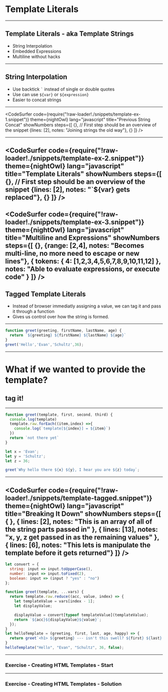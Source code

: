 
# Template Literals

---

## Template Literals - aka Template Strings

- String Interpolation
- Embedded Expressions
- Multiline without hacks

---

## String Interpolation

- Use backtick `` ` `` instead of single or double quotes
- Use can use `${var}` or `${expression}`
- Easier to concat strings

---
<CodeSurfer
  code={require("!raw-loader!./snippets/template-ex-1.snippet")}
  theme={nightOwl}
  lang="javascript"
  title="Previous String Concat"
  showNumbers
  steps={[
    {}, // First step should be an overview of the snippet
    {lines: [2], notes: "Joining strings the old way"},
    {}
  ]}
/>

---
<CodeSurfer
  code={require("!raw-loader!./snippets/template-ex-2.snippet")}
  theme={nightOwl}
  lang="javascript"
  title="Template Literals"
  showNumbers
  steps={[
    {}, // First step should be an overview of the snippet
    {lines: [2], notes: "`${var} gets replaced"},
    {}
  ]}
/>
---
<CodeSurfer
  code={require("!raw-loader!./snippets/template-ex-3.snippet")}
  theme={nightOwl}
  lang="javascript"
  title="Multiline and Expressions"
  showNumbers
  steps={[
    {},
    {range: [2,4], notes: "Becomes multi-line, no more need to escape or new lines"},
    { tokens: { 4: [1,2,3,4,5,6,7,8,9,10,11,12] }, notes: "Able to evaluate expressions, or execute code" }
  ]}
/>
---

## Tagged Template Literals

* Instead of browser immediatly assigning a value, we can tag it and pass it through a function
* Gives us control over how the string is formed.

---

```javascript Nothing Special Here 
function greet(greeting, firstName, lastName, age) {
  return `${greeting} ${firstName} ${lastName} ${age}`
}
greet('Hello','Evan','Schultz',36);
```

---
# What if we wanted to provide the template? 
## tag it!
---

```javascript Lets Examine This
function greet(template, first, second, third) {
  console.log(template)
  template.raw.forEach((item,index) =>{
    console.log(`template[${index}] = ${item}`)
  })
  return `not there yet`
}

let x = 'Evan';
let y = 'Schultz';
let z = 36;

greet`Why hello there ${x} ${y}, I hear you are ${z} today`;
```
---
<CodeSurfer
  code={require("!raw-loader!./snippets/template-tagged.snippet")}
  theme={nightOwl}
  lang="javascript"
  title="Breaking It Down"
  showNumbers
  steps={[
    { },
    { lines: [2], notes: "This is an array of all of the string parts passed in" },
    { lines: [13], notes: "x, y, z get passed in as the remaining values" },
    { lines: [6], notes: "This lets is manipulate the template before it gets returned"}
  ]}
/>
---

```javascript Can Use It to Transform Values
let convert = {
  string: input => input.toUpperCase(),
  number: input => input.toFixed(2),
  boolean: input => (input ? "yes" : "no")
};

function greet(template, ...vars) {
  return template.raw.reduce((acc, value, index) => {
    let templateValue = vars[index - 1];
    let displayValue;

    displayValue = convert[typeof templateValue](templateValue);
    return `${acc}${displayValue}${value}`;
  });
}
let helloTemplate = (greeting, first, last, age, happy) => {
  return greet`<h1> ${greeting} --- isn't this swell? ${first} ${last} ${age} - are you happy? ${happy}</h1>`;
}
helloTemplate("Hello", "Evan", "Schultz", 36, false);
```
---

### Exercise - Creating HTML Templates - Start

 <ReplIt src="https://repl.it/@e_schultz/HTML-with-Tagged-Templates-start?lite=true"/>

---

### Exercise - Creating HTML Templates - Solution

 <ReplIt src="https://repl.it/@e_schultz/HTML-with-Tagged-Templates-end?lite=true"/>